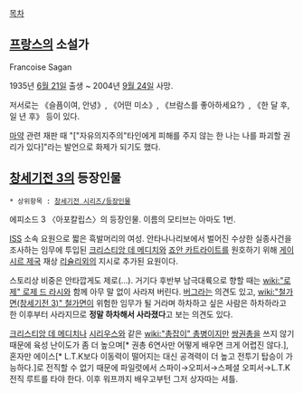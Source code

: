 [[목차]]

== [[프랑스]]의 소설가 ==
Francoise Sagan

1935년 [[6월 21일]] 출생 ~ 2004년 [[9월 24일]] 사망.

저서로는 《슬픔이여, 안녕》, 《어떤 미소》, 《브람스를 좋아하세요?》, 《한 달 후, 일 년 후》 등이 있다.

[[마약]] 관련 재판 때 "["자유의지주의"타인에게 피해를 주지 않는 한 나는 나를 파괴할 권리가 있다]"라는 발언으로 화제가 되기도 했다.


== [[창세기전 3]]의 등장인물 ==
 * 상위항목 : [[창세기전 시리즈/등장인물]]

에피소드 3 〈아포칼립스〉의 등장인물. 이름의 모티브는 아마도 1번.

[[ISS]] 소속 요원으로 짧은 흑발머리의 여성. 안타나나리보에서 벌어진 수상한 실종사건을 조사하는 임무에 투입된 [[크리스티앙 데 메디치]]와 [[죠안 카트라이트]]를 원호하기 위해 [[게이시르 제국]] 재상 [[리슐리외]]의 지시로 추가된 요원이다.

스토리상 비중은 안타깝게도 제로(...). 거기다 후반부 남극대륙으로 향할 때는 [[wiki:"로제" 로제 드 라시]]와 함께 아무 말 없이 사라져 버린다. [[버그]]라는 의견도 있고, [[wiki:"철가면(창세기전 3)" 철가면]]이 위험한 임무가 될 거라며 하차하고 싶은 사람은 하차하라고 한 이후부터 사라지므로 '''정말 하차해서 사라졌다'''고 보는 의견도 있다.

[[크리스티앙 데 메디치]]나 [[시리우스]]와 같은 [[wiki:"총잡이" 총병]]이지만 [[쌍권총]]을 쓰지 않기 때문에 육성 난이도가 좀 더 높으며[* 권총 6연사만 어떻게 배우면 크게 어렵진 않다.], 혼자만 에이스[* L.T.K보다 이동력이 떨어지는 대신 공격력이 더 높고 전투기 탑승이 가능하다.]로 전직할 수 없기 때문에 파일럿에서 스파이→오피서→스페셜 오피서→L.T.K 전직 루트를 타야 한다. 이후 워프까지 배우고부턴 그저 상자따는 셔틀.
